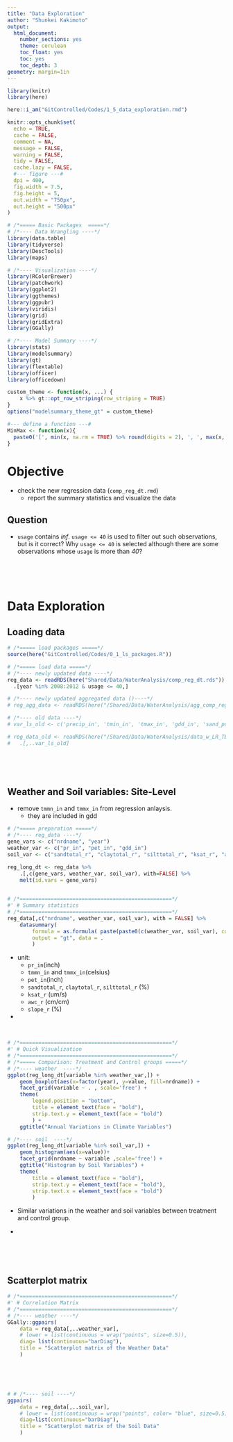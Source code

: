```yaml
---
title: "Data Exploration"
author: "Shunkei Kakimoto"
output:
  html_document:
    number_sections: yes
    theme: cerulean
    toc_float: yes
    toc: yes
    toc_depth: 3
geometry: margin=1in
---
```


```r

library(knitr)
library(here)

here::i_am("GitControlled/Codes/1_5_data_exploration.rmd")

knitr::opts_chunk$set(
  echo = TRUE,
  cache = FALSE,
  comment = NA,
  message = FALSE,
  warning = FALSE,
  tidy = FALSE,
  cache.lazy = FALSE,
  #--- figure ---#
  dpi = 400,
  fig.width = 7.5,
  fig.height = 5,
  out.width = "750px",
  out.height = "500px"
)

# /*===== Basic Packages  =====*/
# /*---- Data Wrangling ----*/
library(data.table)
library(tidyverse)
library(DescTools)
library(maps)

# /*---- Visualization ----*/
library(RColorBrewer)
library(patchwork)
library(ggplot2)
library(ggthemes)
library(ggpubr)
library(viridis)
library(grid)
library(gridExtra)
library(GGally)

# /*---- Model Summary ----*/
library(stats)
library(modelsummary)
library(gt)
library(flextable)
library(officer)
library(officedown)
```

```r
custom_theme <- function(x, ...) {
    x %>% gt::opt_row_striping(row_striping = TRUE)
}
options("modelsummary_theme_gt" = custom_theme)

#--- define a function ---#
MinMax <- function(x){
  paste0('[', min(x, na.rm = TRUE) %>% round(digits = 2), ', ', max(x, na.rm = TRUE) %>% round(digits = 2), ']')
} 
```


# Objective
+ check the new regression data (`comp_reg_dt.rmd`)
	* report the summary statistics and visualize the data

## Question

+ `usage` contains *inf*. `usage <= 40` is used to filter out such observations, but is it correct? Why `usage <= 40` is selected although there are some observations whose `usage` is more than *40*?

<br>

<br>

# Data Exploration

## Loading data

```r
# /*===== load packages =====*/
source(here("GitControlled/Codes/0_1_ls_packages.R"))

# /*===== load data =====*/
# /*---- newly updated data ----*/
reg_data <- readRDS(here("Shared/Data/WaterAnalysis/comp_reg_dt.rds")) %>%
  .[year %in% 2008:2012 & usage <= 40,]

# /*---- newly updated aggregated data ()----*/
# reg_agg_data <- readRDS(here("/Shared/Data/WaterAnalysis/agg_comp_reg_dt.rds"))

# /*---- old data ----*/
# var_ls_old <- c('precip_in', 'tmin_in', 'tmax_in', 'gdd_in', 'sand_pct', 'silt_pct', 'clay_pct', 'slope', 'kv', 'awc','usage','treat2', 'tr', 'year', 'nrdname')

# reg_data_old <- readRDS(here("/Shared/Data/WaterAnalysis/data_w_LR_TB.rds")) %>%
# 	.[,..var_ls_old]
```

<br>

<br>

## Weather and Soil variables: Site-Level
+ remove `tmmn_in` and `tmmx_in` from regression anlaysis.
	* they are included in gdd

```r
# /*===== preparation =====*/
# /*---- reg_data ----*/
gene_vars <- c("nrdname", "year")
weather_var <- c("pr_in", "pet_in", "gdd_in")
soil_var <- c("sandtotal_r", "claytotal_r", "silttotal_r", "ksat_r", "awc_r", "slope_r")

reg_long_dt <- reg_data %>%
	.[,c(gene_vars, weather_var, soil_var), with=FALSE] %>%
	melt(id.vars = gene_vars)

 
# /*=================================================*/
#' # Summary statistics 
# /*=================================================*/
reg_data[,c("nrdname", weather_var, soil_var), with = FALSE] %>%
	datasummary(
		formula = as.formula( paste(paste0(c(weather_var, soil_var), collapse = "+"), "nrdname * (Mean + SD + MinMax)",  sep="~")),
		output = "gt", data = .
		)
```

+ unit:
	* `pr_in`(inch)
	* `tmmn_in` and `tmmx_in`(celsius)
	* `pet_in`(inch)
	* `sandtotal_r`, `claytotal_r`, `silttotal_r` (%)
	* `ksat_r` (um/s)
	* `awc_r` (cm/cm)
	* `slope_r` (%)

+ 

<br>

```r
# /*=================================================*/
#' # Quick Visualization
# /*=================================================*/
# /*===== Comparison: Treatment and Control groups =====*/
# /*---- weather  ----*/
ggplot(reg_long_dt[variable %in% weather_var,]) +
	geom_boxplot(aes(x=factor(year), y=value, fill=nrdname)) +
	facet_grid(variable ~ . , scale='free') +
	theme(
		legend.position = "bottom",
		title = element_text(face = "bold"),
		strip.text.y = element_text(face = "bold")
		) +
	ggtitle("Annual Variations in Climate Variables")
```

```r
# /*---- soil  ----*/
ggplot(reg_long_dt[variable %in% soil_var,]) +
	geom_histogram(aes(x=value))+
	facet_grid(nrdname ~ variable ,scale='free') +
	ggtitle("Histogram by Soil Variables") +
	theme(
		title = element_text(face = "bold"),
		strip.text.y = element_text(face = "bold"),
		strip.text.x = element_text(face = "bold")
		)
```

+ Similar variations in the weather and soil variables between treatment and control group. 

+ 

<br>

<br>

## Scatterplot matrix
 
```r
# /*=================================================*/
#' # Correlation Matrix
# /*=================================================*/
# /*---- weather ----*/
GGally::ggpairs(
	data = reg_data[,..weather_var],
	# lower = list(continuous = wrap("points", size=0.5)),
	diag= list(continuous="barDiag"),
	title = "Scatterplot matrix of the Weather Data"
	)
```


<br>

<br>

```r
# # /*---- soil ----*/
ggpairs(
	data = reg_data[,..soil_var],
	# lower = list(continuous = wrap("points", color= "blue", size=0.5)),
	diag=list(continuous="barDiag"),
	title = "Scatterplot matrix of the Soil Data"
	)
```




















